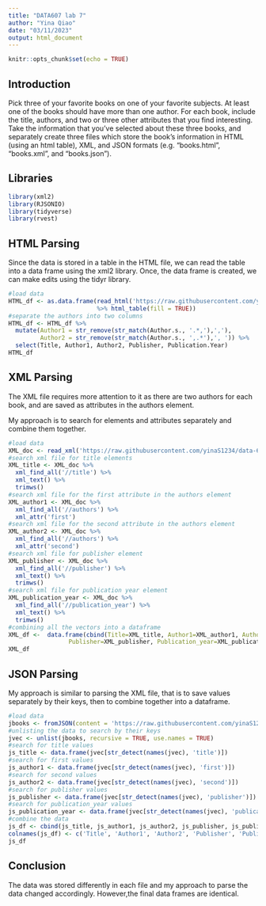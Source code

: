 ```yaml
---
title: "DATA607 lab 7"
author: "Yina Qiao"
date: "03/11/2023"
output: html_document
---
```


```r
knitr::opts_chunk$set(echo = TRUE)
```

## Introduction

Pick three of your favorite books on one of your favorite subjects. At least one of the books should have more
than one author. For each book, include the title, authors, and two or three other attributes that you find
interesting. Take the information that you’ve selected about these three books, and separately create three files which
store the book’s information in HTML (using an html table), XML, and JSON formats (e.g. “books.html”, “books.xml”, and “books.json”).

## Libraries

```r
library(xml2)
library(RJSONIO)
library(tidyverse)
library(rvest)
```

## HTML Parsing

Since the data is stored in a table in the HTML file, we can read the table into a data frame using the xml2 library.
Once, the data frame is created, we can make edits using the tidyr library.

```r
#load data
HTML_df <- as.data.frame(read_html('https://raw.githubusercontent.com/yinaS1234/data-607/main/data%20607%20lab%207/book.html') 
                         %>% html_table(fill = TRUE))
#separate the authors into two columns
HTML_df <- HTML_df %>%
  mutate(Author1 = str_remove(str_match(Author.s., '.*,'),','),
         Author2 = str_remove(str_match(Author.s., ',.*'),', ')) %>%
  select(Title, Author1, Author2, Publisher, Publication.Year)
HTML_df
```

## XML Parsing

The XML file requires more attention to it as there are two authors for each book, and are saved as attributes in the authors element.

My approach is to search for elements and attributes separately and combine them together.

```r
#load data
XML_doc <- read_xml('https://raw.githubusercontent.com/yinaS1234/data-607/main/data%20607%20lab%207/book.xml')
#search xml file for title elements
XML_title <- XML_doc %>%
  xml_find_all('//title') %>%
  xml_text() %>%
  trimws()
#search xml file for the first attribute in the authors element
XML_author1 <- XML_doc %>%
  xml_find_all('//authors') %>% 
  xml_attr('first')
#search xml file for the second attribute in the authors element
XML_author2 <- XML_doc %>%
  xml_find_all('//authors') %>% 
  xml_attr('second')
#search xml file for publisher element
XML_publisher <- XML_doc %>%
  xml_find_all('//publisher') %>%
  xml_text() %>%
  trimws()
#search xml file for publication year element
XML_publication_year <- XML_doc %>%
  xml_find_all('//publication_year') %>%
  xml_text() %>%
  trimws()
#combining all the vectors into a dataframe
XML_df <-  data.frame(cbind(Title=XML_title, Author1=XML_author1, Author2=XML_author2,
                 Publisher=XML_publisher, Publication_year=XML_publication_year))
XML_df
```

## JSON Parsing

My approach is similar to parsing the XML file, that is to save values separately by their keys, then to combine together into a dataframe.

```r
#load data
jbooks <- fromJSON(content = 'https://raw.githubusercontent.com/yinaS1234/data-607/main/data%20607%20lab%207/book.json')
#unlisting the data to search by their keys
jvec <- unlist(jbooks, recursive = TRUE, use.names = TRUE)
#search for title values
js_title <- data.frame(jvec[str_detect(names(jvec), 'title')])
#search for first values
js_author1 <- data.frame(jvec[str_detect(names(jvec), 'first')])
#search for second values
js_author2 <- data.frame(jvec[str_detect(names(jvec), 'second')])
#search for publisher values
js_publisher <- data.frame(jvec[str_detect(names(jvec), 'publisher')])
#search for publication_year values
js_publication_year <- data.frame(jvec[str_detect(names(jvec), 'publication_year')])
#combine the data
js_df <- cbind(js_title, js_author1, js_author2, js_publisher, js_publication_year)
colnames(js_df) <- c('Title', 'Author1', 'Author2', 'Publisher', 'Publication_Year') 
js_df
```

## Conclusion

The data was stored differently in each file and my approach to parse the data changed accordingly.  However,the final data frames are identical.

